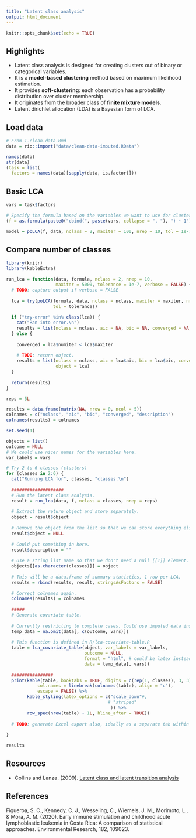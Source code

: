 ```yaml
---
title: "Latent class analysis"
output: html_document
---
```


```r
knitr::opts_chunk$set(echo = TRUE)
```

## Highlights

* Latent class analysis is designed for creating clusters out of binary or categorical variables.
* It is a **model-based clustering** method based on maximum likelihood estimation.
* It provides **soft-clustering**: each observation has a probability distribution over cluster membership.
* It originates from the broader class of **finite mixture models**.
* Latent dirichlet allocation (LDA) is a Bayesian form of LCA.

## Load data

```r
# From 1-clean-data.Rmd
data = rio::import("data/clean-data-imputed.RData")

names(data)
str(data)
(task = list(
  factors = names(data)[sapply(data, is.factor)]))
```

## Basic LCA

```r
vars = task$factors

# Specify the formula based on the variables we want to use for clustering.
(f = as.formula(paste0("cbind(", paste(vars, collapse = ", "), ") ~ 1")))

model = poLCA(f, data, nclass = 2, maxiter = 100, nrep = 10, tol = 1e-7)
```

## Compare number of classes

```r
library(knitr)
library(kableExtra)

run_lca = function(data, formula, nclass = 2, nrep = 10,
                   maxiter = 5000, tolerance = 1e-7, verbose = FALSE) {
  # TODO: capture output if verbose = FALSE
  
  lca = try(poLCA(formula, data, nclass = nclass, maxiter = maxiter, nrep = reps,
                  tol = tolerance))
  
  if ("try-error" %in% class(lca)) {
    cat("Ran into error.\n")
    results = list(nclass = nclass, aic = NA, bic = NA, converged = NA, object = NULL)
  } else {
  
    converged = lca$numiter < lca$maxiter
  
    # TODO: return object.
    results = list(nclass = nclass, aic = lca$aic, bic = lca$bic, converged = converged,
                   object = lca)
  }
  
  return(results)
}

reps = 5L

results = data.frame(matrix(NA, nrow = 0, ncol = 5))
colnames = c("nclass", "aic", "bic", "converged", "description")
colnames(results) = colnames

set.seed(1)

objects = list()
outcome = NULL
# We could use nicer names for the variables here.
var_labels = vars

# Try 2 to 6 classes (clusters)
for (classes in 2:6) {
  cat("Running LCA for", classes, "classes.\n")
  
  #################### 
  # Run the latent class analysis.
  result = run_lca(data, f, nclass = classes, nrep = reps)
  
  # Extract the return object and store separately.
  object = result$object
  
  # Remove the object from the list so that we can store everything else in a dataframe.
  result$object = NULL
  
  # Could put something in here.
  result$description = ""
  
  # Use a string list name so that we don't need a null [[1]] element.
  objects[[as.character(classes)]] = object
  
  # This will be a data.frame of summary statistics, 1 row per LCA.
  results = rbind(results, result, stringsAsFactors = FALSE)
  
  # Correct colnames again.
  colnames(results) = colnames
  
  #####
  # Generate covariate table.
  
  # Currently restricting to complete cases. Could use imputed data instead possibly.
  temp_data = na.omit(data[, c(outcome, vars)])
  
  # This function is defined in R/lca-covariate-table.R
  table = lca_covariate_table(object, var_labels = var_labels,
                              outcome = NULL,
                              format = "html", # could be latex instead.
                              data = temp_data[, vars])
  
  ################
  print(kable(table, booktabs = TRUE, digits = c(rep(1, classes), 3, 3),
            col.names = linebreak(colnames(table), align = "c"),
            escape = FALSE) %>%
        kable_styling(latex_options = c("scale_down"#,
                                       # "striped"
                                        )) %>%
        row_spec(nrow(table) - 1L, hline_after = TRUE))
  
  # TODO: generate Excel export also, ideally as a separate tab within a single file.
  
}

results

```

## Resources

* Collins and Lanza. (2009). [Latent class and latent transition analysis](https://smile.amazon.com/Latent-Class-Transition-Analysis-Applications/dp/0470228393/)

## References

Figueroa, S. C., Kennedy, C. J., Wesseling, C., Wiemels, J. M., Morimoto, L., & Mora, A. M. (2020). Early immune stimulation and childhood acute lymphoblastic leukemia in Costa Rica: A comparison of statistical approaches. Environmental Research, 182, 109023.
